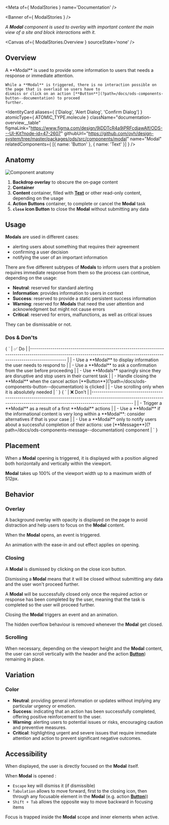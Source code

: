
<Meta of={ ModalStories } name='Documentation' />

<Banner of={ ModalStories } />

_A **Modal** component is used to overlay with important content the main view of a site and block interactions with it._

<Canvas of={ ModalStories.Overview } sourceState='none' />

## Overview

<div className="documentation-overview">
  <div>
    A **Modal** is used to provide some information to users that needs a response or immediate attention.

    While a **Modal** is triggered, there is no interaction possible on the page that is overlaid so users have to
    dismiss or click on an action [**Button**](?path=/docs/ods-components-button--documentation) to proceed
    further.
  </div>

  <IdentityCard aliases={ ['Dialog', 'Alert Dialog', 'Confirm Dialog'] }
                atomicType={ ATOMIC_TYPE.molecule }
                className="documentation-overview__table"
                figmaLink="https://www.figma.com/design/9jDDTcR4a9jPRFcdjawAlf/ODS---UI-Kit?node-id=47-2607"
                githubUrl="https://github.com/ovh/design-system/tree/master/packages/ods/src/components/modal"
                name="Modal"
                relatedComponents={ [{ name: 'Button' }, { name: 'Text' }] } />
</div>

## Anatomy

![Component anatomy](components/modal/anatomy.png "Component anatomy")

1. **Backdrop overlay** to obscure the on-page content
2. **Container**
3. **Content** container, filled with [**Text**](?path=/docs/ods-components-text--documentation) or other read-only content, depending on the usage
4. **Action Buttons** container, to complete or cancel the **Modal** task
5. **`close` icon Button** to close the **Modal** without submitting any data

## Usage

**Modals** are used in different cases:
- alerting users about something that requires their agreement
- confirming a user decision
- notifying the user of an important information

There are five different subtypes of **Modals** to inform users that a problem requires immediate response from them so the process can continue, depending on the usage:
- **Neutral**: reserved for standard alerting
- **Information**: provides information to users in context
- **Success**: reserved to provide a static persistent success information
- **Warning**: reserved for **Modals** that need the user attention and acknowledgment but might not cause errors
- **Critical**: reserved for errors, malfunctions, as well as critical issues

They can be dismissable or not.

### Dos & Don'ts

<Markdown className="documentation-do-table">
  { `
| ✅ Do                                                                                                                                                                           |
|------------------------------------------------------------------------------------------------------------------------------------------------------------------------------ |
| - Use a **Modal** to display information the user needs to respond to                                                                                                          |
| - Use a **Modal** to ask a confirmation from the user before proceeding                                                                                                        |
| - Use **Modals** sparingly since they are disruptive and stop users in their current task                                                                                      |
| - Handle closing the **Modal** when the cancel action [**Button**](?path=/docs/ods-components-button--documentation) is clicked                                        |
| - Use scrolling only when it is absolutely needed                                                                                                                              |
` }
</Markdown>

<Markdown className="documentation-dont-table">
  { `
| ❌ Don't                                                                                                                                                                             |
|--------------------------------------------------------------------------------------------------------------------------------------------------------------------------------    |
| - Trigger a **Modal** as a result of a first **Modal** actions                                                                                                                      |
| - Use a **Modal** if the informational content is very long within a **Modal**: consider alternatives if that is your case                                                          |
| - Use a **Modal** only to notify users about a successful completion of their actions: use [**Message**](?path=/docs/ods-components-message--documentation) component |
` }
</Markdown>

## Placement

When a **Modal** opening is triggered, it is displayed with a position aligned both horizontally and vertically within the viewport.

**Modal** takes up 100% of the viewport width up to a maximum width of 512px.

## Behavior

### Overlay

A background overlay with opacity is displayed on the page to avoid distraction and help users to focus on the **Modal** content.

When the **Modal** opens, an event is triggered.

An animation with the ease-in and out effect applies on opening.

### Closing

A **Modal** is dismissed by clicking on the close icon button.

Dismissing a **Modal** means that it will be closed without submitting any data and the user won't proceed further.

A **Modal** will be successfully closed only once the required action or response has been completed by the user, meaning that the task is completed so the user will proceed further.

Closing the **Modal** triggers an event and an animation.

The hidden overflow behaviour is removed whenever the **Modal** get closed.

### Scrolling

When necessary, depending on the viewport height and the **Modal** content, the user can scroll vertically with the header and the action [**Button**](?path=/docs/ods-components-button--documentation)) remaining in place.

## Variation

### Color

- **Neutral**: providing general information or updates without implying any particular urgency or emotion.
- **Success**: indicating that an action has been successfully completed, offering positive reinforcement to the user.
- **Warning**: alerting users to potential issues or risks, encouraging caution and preventive measures.
- **Critical**: highlighting urgent and severe issues that require immediate attention and action to prevent significant negative outcomes.

## Accessibility

When displayed, the user is directly focused on the **Modal** itself.

When **Modal** is opened :
- `Escape` key will dismiss it (if dismissible)
- `Tabulation` allows to move forward, first to the closing icon, then through any focusable element in the **Modal** (e.g. action [**Button**](?path=/docs/ods-components-button--documentation)))
- `Shift + Tab` allows the opposite way to move backward in focusing items

Focus is trapped inside the **Modal** scope and inner elements when active.
